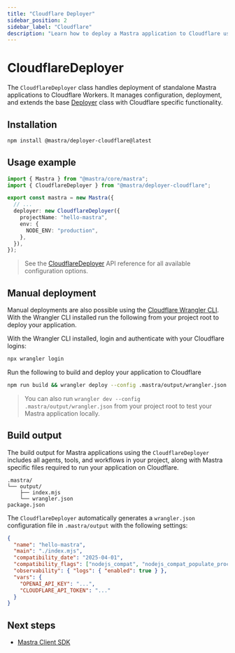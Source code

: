 ```yaml
---
title: "Cloudflare Deployer"
sidebar_position: 2
sidebar_label: "Cloudflare"
description: "Learn how to deploy a Mastra application to Cloudflare using the Mastra CloudflareDeployer"
---
```



# CloudflareDeployer

The `CloudflareDeployer` class handles deployment of standalone Mastra applications to Cloudflare Workers. It manages configuration, deployment, and extends the base [Deployer](/reference/deployer/deployer) class with Cloudflare specific functionality.

## Installation

```bash copy
npm install @mastra/deployer-cloudflare@latest
```

## Usage example

```typescript filename="src/mastra/index.ts" showLineNumbers copy
import { Mastra } from "@mastra/core/mastra";
import { CloudflareDeployer } from "@mastra/deployer-cloudflare";

export const mastra = new Mastra({
  // ...
  deployer: new CloudflareDeployer({
    projectName: "hello-mastra",
    env: {
      NODE_ENV: "production",
    },
  }),
});
```

> See the [CloudflareDeployer](/reference/deployer/cloudflare) API reference for all available configuration options.

## Manual deployment

Manual deployments are also possible using the [Cloudflare Wrangler CLI](https://developers.cloudflare.com/workers/wrangler/install-and-update/). With the Wrangler CLI installed run the following from your project root to deploy your application.

With the Wrangler CLI installed, login and authenticate with your Cloudflare logins:

```bash copy
npx wrangler login
```

Run the following to build and deploy your application to Cloudflare

```bash copy
npm run build && wrangler deploy --config .mastra/output/wrangler.json
```

> You can also run `wrangler dev --config .mastra/output/wrangler.json` from your project root to test your Mastra application locally.

## Build output

The build output for Mastra applications using the `CloudflareDeployer` includes all agents, tools, and workflows in your project, along with Mastra specific files required to run your application on Cloudflare.

```
.mastra/
└── output/
    ├── index.mjs
    └── wrangler.json
package.json
```

The `CloudflareDeployer` automatically generates a `wrangler.json` configuration file in `.mastra/output` with the following settings:

```json
{
  "name": "hello-mastra",
  "main": "./index.mjs",
  "compatibility_date": "2025-04-01",
  "compatibility_flags": ["nodejs_compat", "nodejs_compat_populate_process_env"],
  "observability": { "logs": { "enabled": true } },
  "vars": {
    "OPENAI_API_KEY": "...",
    "CLOUDFLARE_API_TOKEN": "..."
  }
}

```
## Next steps

- [Mastra Client SDK](/client-js/overview)
